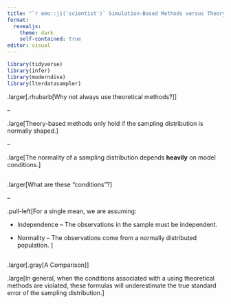 ```yaml
---
title: "`r emo::ji('scientist')` Simulation-Based Methods versus Theory-Based Methods"
format: 
  revealjs:
    theme: dark
    self-contained: true
editor: visual
---
```


```r
library(tidyverse)
library(infer)
library(moderndive)
library(lterdatasampler)
```



.larger[.rhubarb[Why not always use theoretical methods?]]

--

.large[Theory-based methods only hold if the sampling distribution is normally
shaped.] 

--

.large[The normality of a sampling distribution depends **heavily** on model
conditions.]

##

.larger[What are these "conditions"?]

--

.pull-left[For a single mean, we are assuming:

- Independence -- The observations in the sample must be independent. 

- Normality -- The observations come from a normally distributed population. 
]

##

.larger[.gray[A Comparison]]

.large[In general, when the conditions associated with a using theoretical
methods are violated, these formulas will underestimate the true standard error
of the sampling distribution.]
